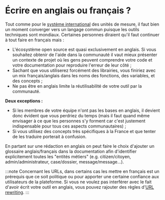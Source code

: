 # Écrire en anglais ou français ?

Tout comme pour le [système international](https://fr.wikipedia.org/wiki/Syst%C3%A8me_international_d%27unit%C3%A9s) des unités de mesure, il faut bien un moment converger vers un langage commun puisque les outils techniques sont mondiaux. Certaines personnes diraient qu'il faut continuer à tout faire en français mais :

- L'écosystème open source est quasi exclusivement en anglais. Si vous souhaitez obtenir de l'aide dans la communauté il vaut mieux présenter un contexte de projet où les gens peuvent comprendre votre code et votre documentation pour reproduire l'erreur de leur côté ;
- Sachant que vous utiliserez forcément des librairies, vous finiriez avec un mix français/anglais dans les noms des fonctions, des variables, et des concepts ;
- Ne pas être en anglais limite la réutilisabilité de votre outil par la communauté.

**Deux exceptions :**

- Si les membres de votre équipe n'ont pas les bases en anglais, il devient donc évident que vous perdriez du temps (mais il faut quand même envisager à ce que les personnes s'y forment car c'est justement indispensable pour tous ces aspects communautaires) ;
- Si vous utilisez des concepts très spécifiques à la France et que tenter de les traduire porterait à confusion.

En partant sur une rédaction en anglais on peut faire le choix d'ajouter un glossaire anglais/français dans la documentation afin d'identifier explicitement toutes les "entités métiers" (e.g. citizen/citoyen, admin/administrateur, case/dossier, message/message…).

:::note
Concernant les URLs, dans certains cas les mettre en français est un prérequis que ce soit politique ou pour apporter une certaine confiance aux utilisateurs de la plateforme. Si vous ne voulez pas interférer avec le fait d'avoir écrit votre outil en anglais, vous pouvez rajouter des règles d'[URL rewriting](https://en.wikipedia.org/wiki/Rewrite_engine).
:::
